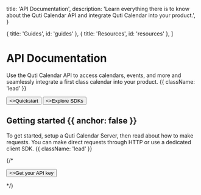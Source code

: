 
  title: 'API Documentation',
  description:
    'Learn everything there is to know about the Quti Calendar API and integrate Quti Calendar into your product.',
}

  { title: 'Guides', id: 'guides' },
  { title: 'Resources', id: 'resources' },
]

<HeroPattern />

# API Documentation

Use the Quti Calendar API to access calendars, events, and more and seamlessly integrate a first class calendar into your product. {{ className: 'lead' }}

<div className="not-prose mt-6 mb-16 flex gap-3">
  <Button href="/quickstart" arrow="right">
    <>Quickstart</>
  </Button>
  <Button href="/sdks" variant="outline">
    <>Explore SDKs</>
  </Button>
</div>

## Getting started {{ anchor: false }}

To get started, setup a Quti Calendar Server, then read about how to make requests. You can make direct requests through HTTP or use a dedicated client SDK. {{ className: 'lead' }}

{/*
<div className="not-prose">
  <Button href="/sdks" variant="text" arrow="right">
    <>Get your API key</>
  </Button>
</div>

*/}

<Guides />

<Resources />

